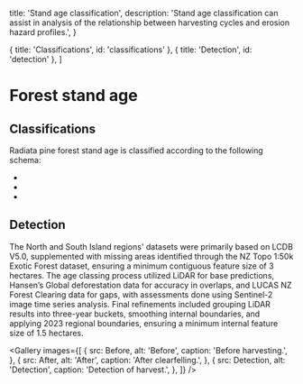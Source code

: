 
  title: 'Stand age classification',
  description:
    'Stand age classification can assist in analysis of the relationship between harvesting cycles and erosion hazard profiles.',
}

  { title: 'Classifications', id: 'classifications' },
  { title: 'Detection', id: 'detection' },
]

# Forest stand age

## Classifications

Radiata pine forest stand age is classified according to the following schema:

-
-
-

## Detection

The North and South Island regions' datasets were primarily based on LCDB V5.0, supplemented with missing areas identified through the NZ Topo 1:50k Exotic Forest dataset, ensuring a minimum contiguous feature size of 3 hectares. The age classing process utilized LiDAR for base predictions, Hansen’s Global deforestation data for accuracy in overlaps, and LUCAS NZ Forest Clearing data for gaps, with assessments done using Sentinel-2 image time series analysis. Final refinements included grouping LiDAR results into three-year buckets, smoothing internal boundaries, and applying 2023 regional boundaries, ensuring a minimum internal feature size of 1.5 hectares.

<Gallery
  images={[
    {
      src: Before,
      alt: 'Before',
      caption: 'Before harvesting.',
    },
    {
      src: After,
      alt: 'After',
      caption: 'After clearfelling.',
    },
    {
      src: Detection,
      alt: 'Detection',
      caption: 'Detection of harvest.',
    },
  ]}
/>
